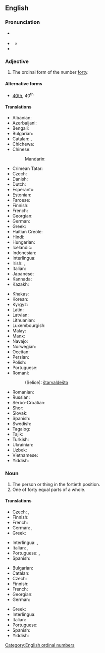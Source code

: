 ==English==
{{number box|en|40}}

===Pronunciation===
* {{a|RP}} {{IPA|en|/ˈfɔː.ti.əθ/}}
* {{a|GenAm}} {{IPA|en|/ˈfɔɹ.ti.əθ/}}
** {{audio|en|En-us-fortieth.ogg|Audio (US)}}
* {{hyphenation|en|for|ti|eth}}

===Adjective===
{{en-adj|-}}

# The ordinal form of the number [[forty]].

====Alternative forms====
* [[40th]], 40<sup>th</sup>

====Translations====
{{trans-top-also|ordinal form of forty|40th}}
* Albanian: {{t+|sq|dyzetë}}
* Azerbaijani: {{t|az|qırxıncı}}
* Bengali: {{t|bn|চত্বারিংশত্তম|tr=catbārinśattama}}
* Bulgarian: {{t|bg|четиресетият}}
* Catalan: {{t+|ca|quarantè}}, {{t|ca|quadragèsim}}
* Chichewa: {{t|ny|chamakumi anai}}
* Chinese:
*: Mandarin: {{t|cmn|第四十|tr=dì sìshí|sc=Hani}}
* Crimean Tatar: {{t|crh|qırqıncı}}
* Czech: {{t+|cs|čtyřicátý}}
* Danish: {{t|da|fyrretyvende}}
* Dutch: {{t+|nl|veertigste}}
* Esperanto: {{t|eo|kvardeka}}
* Estonian: {{t|et|neljakümnes}}
* Faroese: {{t|fo|fjørutiundi}}
* Finnish: {{t|fi|neljäskymmenes}}
* French: {{t+|fr|quarantième}}
* Georgian: {{t|ka|მეორმოცე}}
* German: {{t+|de|vierzigste}}
* Greek: {{t+|el|τεσσαρακοστός}}
* Haitian Creole: {{t|ht|karantyèm}}
* Hindi: {{t|hi|चालीसवां}}
* Hungarian: {{t+|hu|negyvenedik}}
* Icelandic: {{t|is|fertugasta}}
* Indonesian: {{t|id|keempatpuluh}}
* Interlingua: {{t|ia|quarantesime}}
* Irish: {{t|ga|daicheadú}}, {{t|ga|ceathrachadú}}
* Italian: {{t+|it|quarantesimo}}
* Japanese: {{t|ja|第四十|tr=dai shi jū|sc=Jpan}}
* Kannada: {{t|kn|ನಲವತ್ತನೆಯ|sc=Knda}}
* Kazakh: {{t|kk|қырқыншы|sc=Cyrl}}
{{trans-mid}}
* Khakas: {{t|kjh|хырығынӌы|sc=Cyrl}}
* Korean: {{t|ko|사십 번째의|tr=sasib beonjjaeui}}
* Kyrgyz: {{t+|ky|элүүнчү|sc=Cyrl}}
* Latin: {{t|la|quadragesimus}}
* Latvian: {{t|lv|četrdesmitais}}
* Lithuanian: {{t+|lt|keturiasdešimtas}}
* Luxembourgish: {{t|lb|véierzegst}}
* Malay: {{t|ms|keempat puluh}}
* Manx: {{t|gv|daeedoo}}
* Navajo: {{t|nv|dízdiin góneʼ}}
* Norwegian: {{t|no|førtinde}}
* Occitan: {{t|oc|quaranten}}
* Persian: {{t+|fa|چهلم|sc=fa-Arab}}
* Polish: {{t+|pl|czterdziesty}}
* Portuguese: {{t+|pt|quadragésimo}}
* Romani:
*: (Selice): [[štarvaldešto]]
* Romanian: {{t+|ro|patruzecilea}}
* Russian: {{t+|ru|сороково́й}}
* Serbo-Croatian: {{t|sh|četrdeseti}}
* Shor: {{t|cjs|қырығынчы}}
* Slovak: {{t+|sk|štyridsiaty}}
* Spanish: {{t+|es|cuadragésimo}}
* Swedish: {{t+|sv|fyrtionde}}
* Tagalog: {{t|tl|pang-apatnapu}}
* Tajik: {{t|tg|чиҳилуми|sc=Cyrl}}
* Turkish: {{t+|tr|kırkıncı}}
* Ukrainian: {{t+|uk|сороковий}}
* Uzbek: {{t+|uz|qirqinchi}}
* Vietnamese: {{t|vi|hạng bốn mươi}}
* Yiddish: {{t|yi|פֿערציקסט}}
{{trans-bottom}}

===Noun===
{{en-noun}}

# The person or thing in the fortieth position.
# One of forty equal parts of a whole.

====Translations====
{{trans-top|person or thing}}
* Czech: {{t+|cs|čtyřicátý|m}}, {{t|cs|čtyřicátá|f}}
* Finnish: {{t|fi|neljäskymmenes}}
* French: {{t+|fr|quarantième}}
* German: {{t+|de|vierzigster|m}}, {{t+|de|vierzigste|f}}
* Greek: {{t+|el|τεσσαρακοστός}}
{{trans-mid}}
* Interlingua: {{t|ia|quarantesimo|m}}, {{t|ia|quarantesima|f}}
* Italian: {{t+|it|quarantesimo|m}}, {{t+|it|quarantesima|f}}
* Portuguese: {{t+|pt|quadragésimo|m}}, {{t+|pt|quadragésima|f}}
* Spanish: {{t+|es|cuadragésimo}}
{{trans-bottom}}

{{trans-top|one of forty equal parts}}
* Bulgarian: {{t|bg|една четиридесета}}
* Catalan: {{t+|ca|quarantè|m}}
* Czech: {{t|cs|čtyřicetina|f}}
* Finnish: {{t|fi|neljäskymmenesosa}}
* French: {{t+|fr|quarantième|m}}
* Georgian: {{t|ka|მეორმოცედი}}
* German: {{t|de|vierzigstel|n}}
{{trans-mid}}
* Greek: {{t+|el|τεσσαρακοστό|n}}
* Interlingua: {{t|ia|quarantesimo}}
* Italian: {{t+|it|quarantesimo|m}}
* Portuguese: {{t|pt|quarenta avos|m}}
* Spanish: {{t+|es|cuarentavo}}
* Yiddish: {{t|yi|פֿערציקסטל|n}}
{{trans-bottom}}

[[Category:English ordinal numbers]]